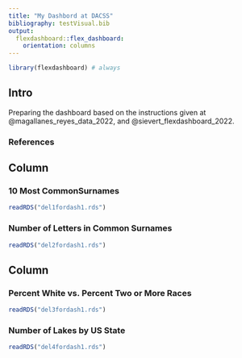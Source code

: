 ```yaml
---
title: "My Dashbord at DACSS"
bibliography: testVisual.bib
output: 
  flexdashboard::flex_dashboard:
    orientation: columns
---
```


```r
library(flexdashboard) # always
```

## Intro {.sidebar}

Preparing the dashboard based on the instructions given at @magallanes_reyes_data_2022, and @sievert_flexdashboard_2022.

### References
<div id="refs"></div>

## Column {data-width="450"}

### 10 Most CommonSurnames <!-- a title for plot -->

```r
readRDS("del1fordash1.rds")
```

### Number of Letters in Common Surnames 

```r
readRDS("del2fordash1.rds")
```

## Column {data-width="550"}

### Percent White vs. Percent Two or More Races

```r
readRDS("del3fordash1.rds")
```

### Number of Lakes by US State
```r
readRDS("del4fordash1.rds")
```
